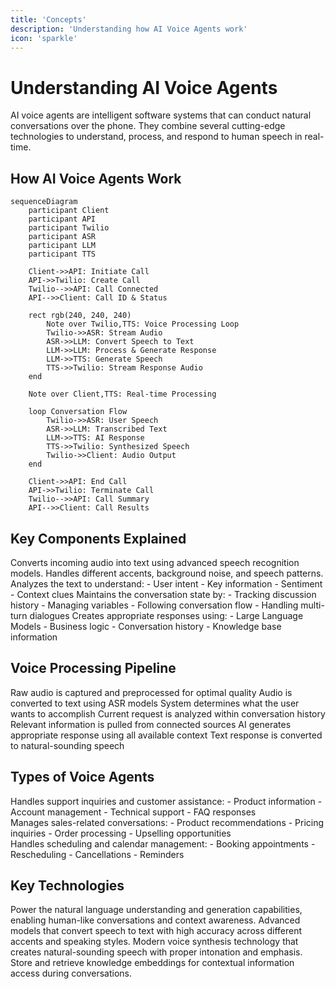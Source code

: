 ```yaml
---
title: 'Concepts'
description: 'Understanding how AI Voice Agents work'
icon: 'sparkle'
---
```


# Understanding AI Voice Agents

AI voice agents are intelligent software systems that can conduct natural conversations over the phone. They combine several cutting-edge technologies to understand, process, and respond to human speech in real-time.

## How AI Voice Agents Work


```mermaid
sequenceDiagram
    participant Client
    participant API
    participant Twilio
    participant ASR
    participant LLM
    participant TTS
    
    Client->>API: Initiate Call
    API->>Twilio: Create Call
    Twilio-->>API: Call Connected
    API-->>Client: Call ID & Status
    
    rect rgb(240, 240, 240)
        Note over Twilio,TTS: Voice Processing Loop
        Twilio->>ASR: Stream Audio
        ASR->>LLM: Convert Speech to Text
        LLM->>LLM: Process & Generate Response
        LLM->>TTS: Generate Speech
        TTS->>Twilio: Stream Response Audio
    end
    
    Note over Client,TTS: Real-time Processing
    
    loop Conversation Flow
        Twilio->>ASR: User Speech
        ASR->>LLM: Transcribed Text
        LLM->>TTS: AI Response
        TTS->>Twilio: Synthesized Speech
        Twilio->>Client: Audio Output
    end
    
    Client->>API: End Call
    API->>Twilio: Terminate Call
    Twilio-->>API: Call Summary
    API-->>Client: Call Results
```




## Key Components Explained

<CardGroup cols={2}>
  <Card title="Speech Recognition (ASR)" icon="waveform">
    Converts incoming audio into text using advanced speech recognition models. Handles different accents, background noise, and speech patterns.
  </Card>
  
  <Card title="Natural Language Understanding" icon="brain">
    Analyzes the text to understand:
    - User intent
    - Key information
    - Sentiment
    - Context clues
  </Card>
  
  <Card title="Context Management" icon="database">
    Maintains the conversation state by:
    - Tracking discussion history
    - Managing variables
    - Following conversation flow
    - Handling multi-turn dialogues
  </Card>
  
  <Card title="Response Generation" icon="message">
    Creates appropriate responses using:
    - Large Language Models
    - Business logic
    - Conversation history
    - Knowledge base information
  </Card>
</CardGroup>

## Voice Processing Pipeline

<Steps>
  <Step title="Audio Input">
    Raw audio is captured and preprocessed for optimal quality
  </Step>
  
  <Step title="Speech Recognition">
    Audio is converted to text using ASR models
  </Step>
  
  <Step title="Intent Analysis">
    System determines what the user wants to accomplish
  </Step>
  
  <Step title="Context Processing">
    Current request is analyzed within conversation history
  </Step>
  
  <Step title="Knowledge Retrieval">
    Relevant information is pulled from connected sources
  </Step>
  
  <Step title="Response Formation">
    AI generates appropriate response using all available context
  </Step>
  
  <Step title="Voice Synthesis">
    Text response is converted to natural-sounding speech
  </Step>
</Steps>

## Types of Voice Agents

<Tabs>
  <Tab title="Customer Service">
    <div className="mt-4">
      Handles support inquiries and customer assistance:
      - Product information
      - Account management
      - Technical support
      - FAQ responses
    </div>
  </Tab>
  
  <Tab title="Sales">
    <div className="mt-4">
      Manages sales-related conversations:
      - Product recommendations
      - Pricing inquiries
      - Order processing
      - Upselling opportunities
    </div>
  </Tab>
  
  <Tab title="Appointments">
    <div className="mt-4">
      Handles scheduling and calendar management:
      - Booking appointments
      - Rescheduling
      - Cancellations
      - Reminders
    </div>
  </Tab>
</Tabs>

## Key Technologies

<AccordionGroup>
  <Accordion title="Large Language Models (LLMs)">
    Power the natural language understanding and generation capabilities, enabling human-like conversations and context awareness.
  </Accordion>
  
  <Accordion title="Neural Speech Recognition">
    Advanced models that convert speech to text with high accuracy across different accents and speaking styles.
  </Accordion>
  
  <Accordion title="Neural Text-to-Speech">
    Modern voice synthesis technology that creates natural-sounding speech with proper intonation and emphasis.
  </Accordion>
  
  <Accordion title="Vector Databases">
    Store and retrieve knowledge embeddings for contextual information access during conversations.
  </Accordion>
</AccordionGroup>

